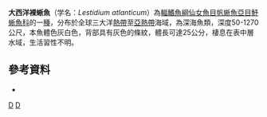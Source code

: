 {{Speciesbox 
| taxon = Lestidium atlanticum
| image = Lestidium atlanticum.jpg
| image_width = 250px
| status = NE
| status_system = IUCN3.1
| authority = [[Borodin|Borodin]], 1928
| synonyms = *''Lestidium elegans'', Parr, 1928
*''Paralepis thermophilus'', Ege, 1930
}}

'''大西洋裸蜥魚'''（学名：''Lestidium atlanticum''）為[[輻鰭魚綱|輻鰭魚綱]][[仙女魚目|仙女魚目]][[帆蜥魚亞目|帆蜥魚亞目]][[魣蜥魚科|魣蜥魚科]]的一[[種|種]]，分布於全球三大洋[[熱帶|熱帶]]至[[亞熱帶|亞熱帶]]海域，為深海魚類，深度50-1270公尺，本魚體色灰白色，背部具有灰色的條紋，體長可達25公分，棲息在表中層水域，生活習性不明。

==參考資料==
*{{FishBase_species|genus=Lestidium|species=atlanticum|year=2016|month=7}}

{{Taxonbar|from=Q6413303}}

[[Category:裸蜥魚屬|D]]
[[Category:1928年描述的魚類|D]]